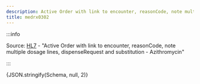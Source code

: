 ```yaml
---
description: Active Order with link to encounter, reasonCode, note multiple dosage lines, dispenseRequest and substitution - Azithromycin
title: medrx0302
---
```



:::info

Source: [HL7](https://www.hl7.org/fhir/medicationrequest0302.html) - "Active Order with link to encounter, reasonCode, note multiple dosage lines, dispenseRequest and substitution - Azithromycin"

:::

<Tabs>
  <TabItem value="text" label="Human readable text" default>
    <MultipleDosagesToText
      dosages={Schema}
      config={{ displayOrder: ["text"] }}
    />
  </TabItem>
  <TabItem value="json" label="Dosage">
    <CodeBlock language="json">{JSON.stringify(Schema, null, 2)}</CodeBlock>
  </TabItem>
</Tabs>
